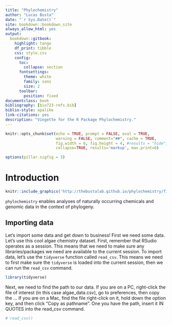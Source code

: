 ```yaml
--- 
title: "Phylochemistry"
author: "Lucas Busta"
date: "`r Sys.Date()`"
site: bookdown::bookdown_site
always_allow_html: yes
output:
  bookdown::gitbook:
    highlight: tango
    df_print: tibble
    css: style.css
    config:
      toc:
        collapse: section
      fontsettings:
        theme: white
        family: sans
        size: 2 
      toolbar:
        position: fixed     
documentclass: book
bibliography: [bio723-refs.bib]
biblio-style: apalike
link-citations: yes
description: "Vingette for the R Package Phylochemistry."
---
```


```r
knitr::opts_chunk$set(echo = TRUE, prompt = FALSE, eval = TRUE, 
                      warning = FALSE, comment="##", cache = TRUE,
                      fig.width = 6, fig.height = 4, #results = "hide",
                      collapse=TRUE, results='markup', max.print=6)

options(pillar.sigfig = 3)
```

# Introduction 

```r
knitr::include_graphics('http://thebustalab.github.io/phylochemistry/figures/phylochemistry_logo.jpg', dpi = NA)
```

`phylochemistry` enables analyses of naturally occurring chemicals and genomic data in the context of phylogeny.

## Importing data

Let's import some data and get down to business! First we need some data. Let's use this cool algae chemistry dataset. First, remember that RSudio operates as a session. This means that we need to make sure any libraries/packages we need are available to the current session. To import data, let's use the `tidyverse` function called `read_csv`. This means we need to first make sure the `tidyverse` is loaded into the current session, then we can run the `read_csv` command.

```r
library(tidyverse)
```

Next, we need to find the path to our data. If you are on a PC, right-click the file of interest (in this case algae_data.csv), go to preferences, then copy the ... If you are on a Mac, find the file right-click on it, hold down the option key, and then click "Copy <file> as pathname". One you have the path, insert it IN QUOTES into the read_csv command.

```r
# read_csv()
```

